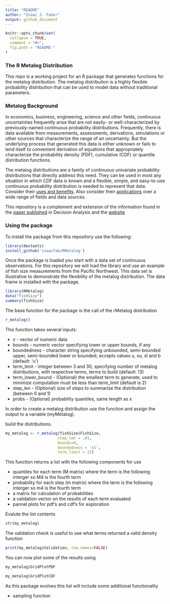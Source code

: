 ```yaml
---
title: "README"
author: "Isaac J. Faber"
output: github_document
---
```


<!-- README.md is generated from README.Rmd. Please edit that file -->

```r
knitr::opts_chunk$set(
  collapse = TRUE,
  comment = "#>",
  fig.path = "README-"
)
```

### The R Metalog Distribution

This repo is a working project for an R package that generates functions for the metalog distribution.  The metalog distribution is a highly flexible probability distribution that can be used to model data without traditional parameters.

### Metalog Background

In economics, business, engineering, science and other fields, continuous uncertainties frequently arise that are not easily- or well-characterized by previously-named continuous probability distributions. Frequently, there is data available from measurements, assessments, derivations, simulations or other sources that characterize the range of an uncertainty. But the underlying process that generated this data is either unknown or fails to lend itself to convenient derivation of equations that appropriately characterize the probability density (PDF), cumulative (CDF) or quantile distribution functions.

The metalog distributions are a family of continuous univariate probability distributions that directly address this need. They can be used in most any situation in which CDF data is known and a flexible, simple, and easy-to-use continuous probability distribution is needed to represent that data. Consider their [uses and benefits](http://www.metalogdistributions.com/usesbenefits.html).  Also consider their [applications](http://www.metalogdistributions.com/applicationsdata.html) over a wide range of fields and data sources.

This repository is a complement and extension of the information found in the [paper published](http://pubsonline.informs.org/doi/abs/10.1287/deca.2016.0338) in Decision Analysis and the [website](http://www.metalogdistributions.com/)

### Using the package

To install the package from this repository use the following:

```r
library(devtools)
install_github('isaacfab/RMetalog')

```

Once the package is loaded you start with a data set of continuous observations.  For this repository we will load the library and use an example of fish size measurements from the Pacific Northwest.  This data set is illustrative to demonstrate the flexibility of the metalog distribution.  The data frame is installed with the package.

```r
library(RMetalog)
data("fishSize")
summary(fishSize)
```

The base function for the package is the call of the rMetalog distribution

```r
r_metalog()
```

This function takes several inputs:

* x - vector of numeric data
* bounds - numeric vector specifying lower or upper bounds, if any
* boundedness - character string specifying unbounded, semi-bounded upper, semi-bounded lower or bounded; accepts values u, su, sl and b (default: 'u')
* term_limit - integer between 3 and 30, specifying number of metalog distributions, with respective terms, terms to build (default: 13)
* term_lower_bound - (Optional) the smallest term to generate, used to minimize computation must be less than term_limit (default is 2)
* step_len - (Optional) size of steps to summarize the distribution (between 0 and 1)
* probs - (Optional) probability quantiles, same length as x

In order to create a metalog distribution use the function and assign the output to a variable (myMetalog).  

build the distributions.

```r
my_metalog <- r_metalog(fishSize$FishSize,
                       step_len = .01,
                       bounds=0,
                       boundedness = 'sl',
                       term_limit = 13)
```

This function returns a list with the following components for use

* quantiles for each term (M matrix) where the term is the following interger so M4 is the fourth term
* probability for each step (m matrix) where the term is the following interger so m4 is the fourth term
* a matrix for calculation of probabilities
* a validation vector on the results of each term evaluated
* pannel plots for pdf's and cdf's for exploration

Evalute the list contents  

```r
str(my_metalog)
```
  
The validation check is useful to see what terms returned a valid density function  

```r
print(my_metalog$Validation, row.names=FALSE)
```

You can now plot some of the results using  

```r
my_metalog$GridPlotPDF
```  

```r
my_metalog$GridPlotCDF
```

As this package evolves this list will include some additional functionality

* sampling function


